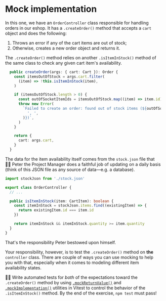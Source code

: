# Mock implementation

<EpicVideo url="https://www.epicweb.dev/workshops/mocking-techniques-in-vitest/functions/mock-implementation" />

In this one, we have an `OrderController` class responsible for handling orders in our eshop. It has a `.createOrder()` method that accepts a `cart` object and does the following:

1. Throws an error if any of the cart items are out of stock;
1. Otherwise, creates a new order object and returns it.

The `.createOrder()` method relies on another `.isItemInStock()` method of the same class to check any given cart item's availability.

```ts filename=order-controller.ts nocopy lines=2-4
  public createOrder(args: { cart: Cart }): Order {
    const itemsOutOfStock = args.cart.filter(
      (item) => !this.isItemInStock(item),
    )

    if (itemsOutOfStock.length > 0) {
      const outOfSocketItemIds = itemsOutOfStock.map((item) => item.id)
      throw new Error(
        `Failed to create an order: found out of stock items (${outOfSocketItemIds.join(
          ', ',
        )})`,
      )
    }

    return {
      cart: args.cart,
    }
  }
```

The data for the item availability itself comes from the `stock.json` file that 👨‍💼 Peter the Project Manager does a faithful job of updating on a daily basis (think of this JSON file as any source of data—e.g. a database).

```ts filename=order-controller.ts nocopy lines=7
import stockJson from './stock.json'

export class OrderController {
  // ...

  public isItemInStock(item: CartItem): boolean {
    const itemInStock = stockJson.items.find((existingItem) => {
      return existingItem.id === item.id
    })

    return itemInStock && itemInStock.quantity >= item.quantity
  }
}
```

That's the responsibility Peter bestowed upon himself.

Your responsibility, however, is to test the `.createOrder()` method on **the** `controller` class. There are couple of ways you can use mocking to help you with that, especially when it comes to modeling different item availability states.

👨‍💼 Write automated tests for _both_ of the expectations toward the `.createOrder()` method by using [`.mockReturnValue()`](https://vitest.dev/api/mock.html#mockreturnvalue) and [`.mockImplementation()`](https://vitest.dev/api/mock.html#mockimplementation) utilities in Vitest to control the behavior of the `.isItemInStock()` method. By the end of the exercise, `npm test` must pass!
